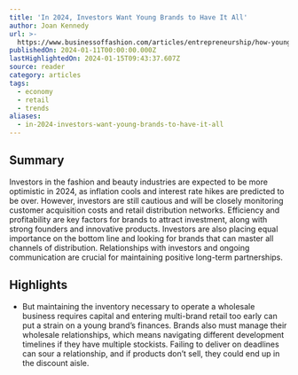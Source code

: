 ```yaml
---
title: 'In 2024, Investors Want Young Brands to Have It All'
author: Joan Kennedy
url: >-
  https://www.businessoffashion.com/articles/entrepreneurship/how-young-brands-are-preparing-to-dazzle-investors-in-2024/?utm_source=Sailthru&utm_medium=email&utm_campaign=Newsletter%20Weekly%20Roundup:%20Retail%20Dive:%20DTC%2001-13-2024&utm_term=Retail%20Dive:%20DTC%20Weekender
publishedOn: 2024-01-11T00:00:00.000Z
lastHighlightedOn: 2024-01-15T09:43:37.607Z
source: reader
category: articles
tags:
  - economy
  - retail
  - trends
aliases:
  - in-2024-investors-want-young-brands-to-have-it-all
---
```

## Summary

Investors in the fashion and beauty industries are expected to be more optimistic in 2024, as inflation cools and interest rate hikes are predicted to be over. However, investors are still cautious and will be closely monitoring customer acquisition costs and retail distribution networks. Efficiency and profitability are key factors for brands to attract investment, along with strong founders and innovative products. Investors are also placing equal importance on the bottom line and looking for brands that can master all channels of distribution. Relationships with investors and ongoing communication are crucial for maintaining positive long-term partnerships.

## Highlights
- But maintaining the inventory necessary to operate a wholesale business requires capital and entering multi-brand retail too early can put a strain on a young brand’s finances. Brands also must manage their wholesale relationships, which means navigating different development timelines if they have multiple stockists. Failing to deliver on deadlines can sour a relationship, and if products don’t sell, they could end up in the discount aisle.
